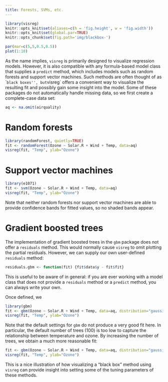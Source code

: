 ```yaml
---
title: Forests, SVMs, etc.
---
```


```r
library(visreg)
knitr::opts_knit$set(aliases=c(h = 'fig.height', w = 'fig.width'))
knitr::opts_knit$set(global.par=TRUE)
knitr::opts_chunk$set(fig.path='img/blackbox-')
```
```r
par(mar=c(5,5,0.5,0.5))
plot(1:10)
```

As the name implies, `visreg` is primarily designed to visualize regression models.  However, it is also compatible with any formula-based model class that supplies a `predict` method, which includes models such as random forests and support vector machines.  Such methods are often thought of as ``black boxes'', but `visreg` offers a convenient way to visualize the resulting fit and possibly gain some insight into the model.  Some of these packages do not automatically handle missing data, so we first create a complete-case data set:

```r
aq <- na.omit(airquality)
```

# Random forests

```r
library(randomForest, quietly=TRUE)
fit <- randomForest(Ozone ~ Solar.R + Wind + Temp, data=aq)
visreg(fit, "Temp", ylab="Ozone")
```

# Support vector machines

```r
library(e1071)
fit <- svm(Ozone ~ Solar.R + Wind + Temp, data=aq)
visreg(fit, "Temp", ylab="Ozone")
```

Note that neither random forests nor support vector machines are able to provide confidence bands for fitted values, so no shaded bands appear.

# Gradient boosted trees

The implementation of gradient boosted trees in the `gbm` package does not offer a `residuals` method.  This would normally cause `visreg` to omit plotting the partial residuals.  However, we can supply our own user-defined `residuals` method:

```r
residuals.gbm <- function(fit) {fit$data$y - fit$fit}
```

This is useful to be aware of in general: if you are ever working with a model class that does not provide a `residuals` method or a `predict` method, you can always write your own.

Once defined, we

```r
library(gbm)
fit <- gbm(Ozone ~ Solar.R + Wind + Temp, data=aq, distribution="gaussian")
visreg(fit, "Temp", ylab="Ozone")
```

Note that the default settings for `gbm` do not produce a very good fit here.  In particular, the default number of trees (100) is too low to capture the relationship between temperature and ozone.  By increasing the number of trees, we obtain a much more reasonable fit:

```r
fit <- gbm(Ozone ~ Solar.R + Wind + Temp, data=aq, distribution="gaussian", n.trees=5000)
visreg(fit, "Temp", ylab="Ozone")
```

This is a nice illustration of how visualizing a "black box" method using `visreg` can provide insight into setting some of the tuning parameters of these methods.
